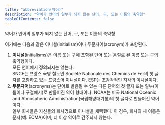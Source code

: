 ```yaml
---
title: "abbreviation(약어)"
description: "약어가 언어의 일부가 되지 않는 단어, 구, 또는 이름의 축약형"
tableOfContents: false
---
```



약어가 언어의 일부가 되지 않는 단어, 구, 또는 이름의 축약형

<Aside title="참고 1">
여기에는 다음과 같은 이니셜(<span lang="en">initialism</span>)이나 두문자어(<span lang="en">acronym</span>)가 포함된다.
</Aside>

1. **이니셜**(<span lang="en">initialisms</span>)은 이름 또는 구에 포함된 단어 또는 음절로 된 이름 또는 구의 축약형이다.
    <Aside title="참고 2">
    모든 언어에서 정의되지는 않는다.
    </Aside>
    <Card title="예제 1" icon="open-book">
    SNCF는 프랑스 국영 철도인 <span lang="fr">Société Nationale des Chemins de Fer</span>의 첫 글자를 포함하고 있는 프랑스어 이니셜이다.
    </Card>
    <Card title="예제 2" icon="open-book">
    ESP는 초감각적인 지각의 이니셜이다.
    </Card>
1. **두문자어**(<span lang="en">acronyms</span>)는 단어로 발음될 수 있는 다른 단어의 첫 글자 또는 일부(이름이나 구절에서)로 만들어진 약어 형태이다.
    <Card title="예제 3" icon="open-book">
    NOAA는 미국 <span lang="en">National Oceanic and Atmospheric Administration</span>(국립해양대기청)의 첫 글자로 만들어진 약어이다.
    </Card>
    <Aside title="참고 3">
    일부 회사들은 자신들의 회사명으로 이니셜을 채택했다. 이 경우, 회사의 새 이름은 문자(예: ECMA)이며, 더 이상 약어로 간주되지 않는다.
    </Aside>
